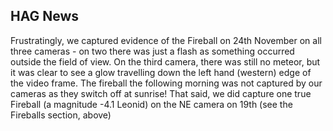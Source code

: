 ## HAG News
Frustratingly, we captured evidence of the Fireball on 24th November on all three cameras - on two there was just a flash as something occurred outside the field of view. On the third camera, there was still no meteor, but it was clear to see a glow travelling down the left hand (western) edge of the video frame. The fireball the following morning was not captured by our cameras as they switch off at sunrise! That said, we did capture one true Fireball (a magnitude -4.1 Leonid) on the NE camera on 19th (see the Fireballs section, above)
